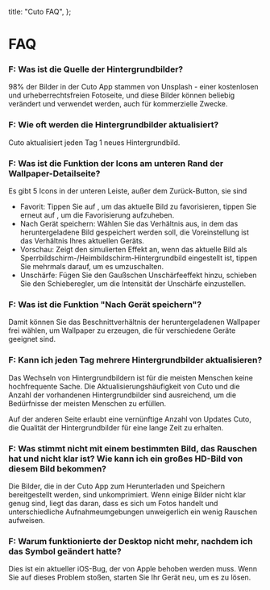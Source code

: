   title: "Cuto FAQ",
};

# FAQ

### F: Was ist die Quelle der Hintergrundbilder?

98% der Bilder in der Cuto App stammen von Unsplash - einer kostenlosen und urheberrechtsfreien Fotoseite, und diese Bilder können beliebig verändert und verwendet werden, auch für kommerzielle Zwecke.

### F: Wie oft werden die Hintergrundbilder aktualisiert?

Cuto aktualisiert jeden Tag 1 neues Hintergrundbild.

### F: Was ist die Funktion der Icons am unteren Rand der Wallpaper-Detailseite?

Es gibt 5 Icons in der unteren Leiste, außer dem Zurück-Button, sie sind

- Favorit: Tippen Sie auf , um das aktuelle Bild zu favorisieren, tippen Sie erneut auf , um die Favorisierung aufzuheben.
- Nach Gerät speichern: Wählen Sie das Verhältnis aus, in dem das heruntergeladene Bild gespeichert werden soll, die Voreinstellung ist das Verhältnis Ihres aktuellen Geräts.
- Vorschau: Zeigt den simulierten Effekt an, wenn das aktuelle Bild als Sperrbildschirm-/Heimbildschirm-Hintergrundbild eingestellt ist, tippen Sie mehrmals darauf, um es umzuschalten.
- Unschärfe: Fügen Sie den Gaußschen Unschärfeeffekt hinzu, schieben Sie den Schieberegler, um die Intensität der Unschärfe einzustellen.

### F: Was ist die Funktion "Nach Gerät speichern"?

Damit können Sie das Beschnittverhältnis der heruntergeladenen Wallpaper frei wählen, um Wallpaper zu erzeugen, die für verschiedene Geräte geeignet sind.

### F: Kann ich jeden Tag mehrere Hintergrundbilder aktualisieren?

Das Wechseln von Hintergrundbildern ist für die meisten Menschen keine hochfrequente Sache. Die Aktualisierungshäufigkeit von Cuto und die Anzahl der vorhandenen Hintergrundbilder sind ausreichend, um die Bedürfnisse der meisten Menschen zu erfüllen.

Auf der anderen Seite erlaubt eine vernünftige Anzahl von Updates Cuto, die Qualität der Hintergrundbilder für eine lange Zeit zu erhalten.

### F: Was stimmt nicht mit einem bestimmten Bild, das Rauschen hat und nicht klar ist? Wie kann ich ein großes HD-Bild von diesem Bild bekommen?

Die Bilder, die in der Cuto App zum Herunterladen und Speichern bereitgestellt werden, sind unkomprimiert. Wenn einige Bilder nicht klar genug sind, liegt das daran, dass es sich um Fotos handelt und unterschiedliche Aufnahmeumgebungen unweigerlich ein wenig Rauschen aufweisen.

### F: Warum funktionierte der Desktop nicht mehr, nachdem ich das Symbol geändert hatte?

Dies ist ein aktueller iOS-Bug, der von Apple behoben werden muss. Wenn Sie auf dieses Problem stoßen, starten Sie Ihr Gerät neu, um es zu lösen.
